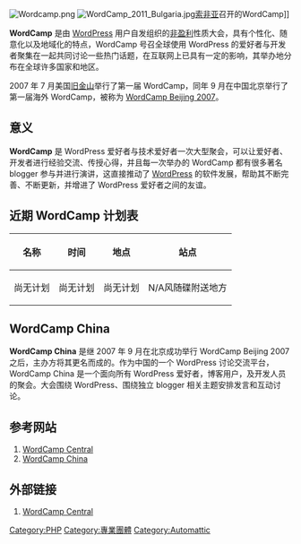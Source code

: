 {{Expand|time=2009-09-19}}
[[Image:Wordcamp.png|thumb]]
[[File:WordCamp_2011_Bulgaria.jpg|thumb]][[索非亚|索非亚]]召开的WordCamp]]

'''WordCamp''' 是由 [[WordPress|WordPress]] 用户自发组织的[[非盈利|非盈利]]性质大会，具有个性化、随意化以及地域化的特点，WordCamp 号召全球使用 WordPress 的爱好者与开发者聚集在一起共同讨论一些热门话题，在互联网上已具有一定的影响，其举办地分布在全球许多国家和地区。

2007 年 7 月美国[[旧金山|旧金山]]举行了第一届 WordCamp，同年 9 月在中国北京举行了第一届海外 WordCamp，被称为 [[WordCamp_Beijing_2007|WordCamp Beijing 2007]]。

== 意义 ==
'''WordCamp''' 是 WordPress 爱好者与技术爱好者一次大型聚会，可以让爱好者、开发者进行经验交流、传授心得，并且每一次举办的 WordCamp 都有很多著名 blogger 参与并进行演讲，这直接推动了 [[WordPress|WordPress]] 的软件发展，帮助其不断完善、不断更新，并增进了 WordPress 爱好者之间的友谊。

== 近期 WordCamp 计划表 ==
{| border="1" cellspacing="0" cellpadding="5"
! 名称
! 时间
! 地点
! 站点
|-
| 尚无计划
| 尚无计划
| 尚无计划
| N/A风随碟附送地方

|}

== WordCamp China ==
'''WordCamp China''' 是继 2007 年 9 月在北京成功举行 WordCamp Beijing 2007 之后，主办方将其更名而成的。作为中国的一个 WordPress 讨论交流平台，WordCamp China 是一个面向所有 WordPress 爱好者，博客用户，及开发人员的聚会。大会围绕 WordPress、围绕独立 blogger 相关主题安排发言和互动讨论。

== 参考网站 ==
# [http://central.wordcamp.org/ WordCamp Central] {{Wayback|url=http://central.wordcamp.org/ |date=20210401095559 }}
# [http://wordcampchina.org/ WordCamp China] {{Wayback|url=http://wordcampchina.org/ |date=20210816040550 }}

== 外部链接 ==
# [http://central.wordcamp.org/ WordCamp Central] {{Wayback|url=http://central.wordcamp.org/ |date=20210401095559 }}

[[Category:PHP|Category:PHP]]
[[Category:專業團體|Category:專業團體]]
[[Category:Automattic|Category:Automattic]]